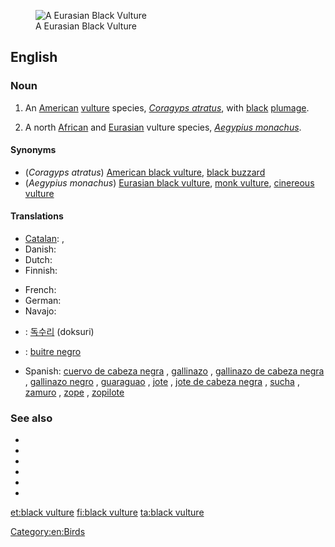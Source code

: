 [[Image:Blackvultsm.JPG|thumb|A Eurasian Black Vulture]]
==English==

===Noun===
{{en-noun|head=[[black]] [[vulture]]}}

# {{context|zoology|lang=en}} An [[American]] [[vulture]] species, ''[[Coragyps atratus]]'', with [[black]] [[plumage]].
# A north [[African]] and [[Eurasian]] vulture species, ''[[Aegypius monachus]]''.

====Synonyms====
* (''Coragyps atratus'') [[American black vulture]], [[black buzzard]]
* (''Aegypius monachus'') [[Eurasian black vulture]], [[monk vulture]], [[cinereous vulture]]

====Translations====
{{trans-top|''Coragyps atratus''}}
* [[Catalan]]: {{t|ca|zopilot|m}}, {{t|ca|urubú|m}}
* Danish: {{t|da|ravnegrib|c}}
* Dutch: {{t|nl|monniksgier|m}}
* Finnish: {{t+|fi|mustakondori}}
{{trans-mid}}
* French: {{t|fr|vautour moine|m}}
* German: {{t|de|Rabengeier|m}}
* Navajo: {{t|nv|jeeshóóʼ łizhinígíí}}
{{trans-bottom}}

{{trans-see|''Aegypius monachus''|Eurasian black vulture}}

{{checktrans-top}}
* {{ttbc|ko}}: [[독수리]] (doksuri)
{{trans-mid}}
* {{ttbc|es}}: [[buitre negro]] {{g|m}}
* Spanish: [[cuervo de cabeza negra]] {{g|m}} {{qualifier|Uruguay}}, [[gallinazo]] {{g|m}} {{qualifier|Colombia}}, [[gallinazo de cabeza negra]] {{g|m}} {{qualifier|Ecuador|Peru}}, [[gallinazo negro]] {{g|m}} {{qualifier|Panama}}, [[guaraguao]] {{g|m}} {{qualifier|Northeastern Venezuela}}, [[jote]] {{qualifier|Bolivia}}, [[jote de cabeza negra]] {{g|m}} {{qualifier|Argentina|Chile}}, [[sucha]] {{g|f}} {{qualifier|Bolivia}}, [[zamuro]] {{g|m}} {{qualifier|Venezuelan standard usage}}, [[zope]] {{g|m}} {{qualifier|El Salvador|Guatemala}}, [[zopilote]] {{g|m}} {{qualifier|Costa Rica|El Salvador|Guatemala|Honduras|Mexico|Nicaragua}}
{{trans-bottom}}

===See also===
* {{pedia|American Black Vulture}}
* {{specieslite|Coragyps atratus}}
* {{commonslite|Coragyps atratus}}
* {{pedia|Eurasian Black Vulture}}
* {{specieslite|Aegypius monachus}}
* {{commonslite|Aegypius monachus}}

[[Category:en:Birds]]

[[et:black vulture]]
[[fi:black vulture]]
[[ta:black vulture]]
